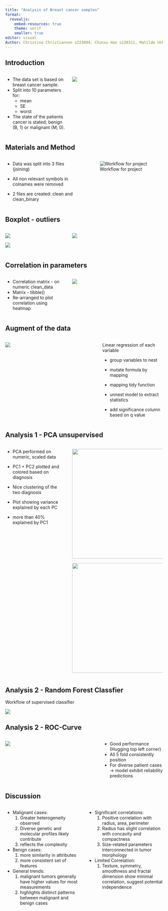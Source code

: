 ```yaml
---
title: "Analysis of Breast cancer samples"
format:
  revealjs:
    embed-resources: true
    theme: serif
    smaller: true
editor: visual
Author: Christina Christiansen s223094, Chunxu Han s220311, Matilde Uth s195796, Michelle Sollok s194681, Pelagia Derizioti s222822
---
```


## Introduction {.smaller}

::: columns
::: {.column width="40%"}
::: {.incremental .smaller}
-   The data set is based on breast cancer sample.
-   Split into 10 parameters for:
    -   mean
    -   SE
    -   worst
-   The state of the patients cancer is stated; benign (B, 1) or malignant (M, 0).
:::
:::

::: {.column width="60%"}
![](data_overview.png)
:::
:::

## Materials and Method

::: columns
::: {.column width="50%"}
::: {.incremental .smaller}
-   Data was split into 3 files (joining)

-   All non relevant symbols in colnames were removed

-   2 files are created: clean and clean_binary
:::
:::

::: {.column width="50%"}
![Workflow for project](R_pipeline.png)
:::
:::

## Boxplot - outliers {.smaller}

::: columns
::: {.column width="40%"}
![](../results/boxplot_se.png)

![](../results/boxplot_worst.png)
:::

::: {.column width="60%"}
![](../results/boxplot_mean.png)
:::
:::

## Correlation in parameters {.smaller}

::: columns
::: {.column width="40%"}
::: {.incremental .smaller}
-   Correlation matrix - on numeric clean_data
-   Matrix - tibble()
-   Re-arranged to plot correlation using heatmap
:::
:::

::: {.column width="60%"}
![](../results/Heatmap.png)
:::
:::

## Augment of the data {.smaller}

::: columns
::: {.column width="60%"}
![](../results/forest_plot.png)
:::

::: {.column width="40%"}
::: {.incremental .smaller}
Linear regression of each variable

-   group variables to nest

-   mutate formula by mapping

-   mapping tidy function

-   unnest model to extract statistics

-   add significance column based on q value
:::
:::
:::

## Analysis 1 - PCA unsupervised {.smaller}

::: columns
::: {.column width="40%"}
-   PCA performed on numeric, scaled data

-   PC1 + PC2 plotted and colored based on diagnosis

-   Nice clustering of the two diagnosis

-   Plot showing variance explained by each PC

-   more than 40% explained by PC1
:::

::: {.column width="60%"}
![](../results/pca_plot.png){width="350"}

![](../results/variation_in_data.png){width="350"}
:::
:::

## Analysis 2 - Random Forest Classfier {.smaller}

::: smaller
Workflow of supervised classifier
:::

![](random_forest_flowchart.png)

## Analysis 2 - ROC-Curve

::: columns
::: {.column width="60%"}
![](../results/roc_curve.png)
:::

::: {.column width="40%"}
::: {.incremental .smaller}
-   Good performance (Hugging top left corner)
-   All 5 fold consistently position
-   For diverse patient cases -\> model exhibit reliability predictions
:::
:::
:::

## Discussion {.smaller}

::: columns
::: {.column width="50%"}
::: smaller
-   Malignant cases:
    1.  Greater heterogeneity observed
    2.  Diverse genetic and molecular profiles likely contribute
    3.  reflects the complexity
-   Benign cases:
    1.  more similarity in attributes
    2.  more consistent set of features
-   General trends:
    1.  malignant tumors generally have higher values for most measurements
    2.  highlights distinct patterns between malignant and benign cases
:::
:::

::: {.column width="50%"}
::: smaller
-   Significant correlations:
    1.  Positive correlation with radius, area, perimeter
    2.  Radius has slight correlation with concavity and compactness
    3.  Size-related parameters interconnected in tumor morphology
-   Limited Correlation:
    1.  Texture, symmetry, smoothness and fractal dimension show minimal correlation, suggest potential independence
:::
:::
:::
